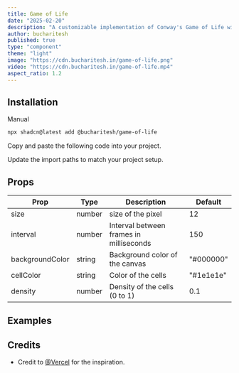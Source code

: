 ```yaml
---
title: Game of Life
date: "2025-02-20"
description: "A customizable implementation of Conway's Game of Life with interactive cells, adjustable parameters, and smooth animations. Features configurable cell colors, grid size, and simulation speed for creating mesmerizing cellular automaton patterns."
author: bucharitesh
published: true
type: "component"
theme: "light"
image: "https://cdn.bucharitesh.in/game-of-life.png"
video: "https://cdn.bucharitesh.in/game-of-life.mp4"
aspect_ratio: 1.2
---
```


<ComponentPreview name="game-of-life-demo" openInV0Url />

## Installation

<CodeTabs className="gap-0">

<TabsList>
  <TabsTriggerShadcnCLI />
  <TabsTrigger value="manual">Manual</TabsTrigger>
</TabsList>

<TabsContent value="cli" className="[&>figure]:mb-0">

```bash
npx shadcn@latest add @bucharitesh/game-of-life
```

</TabsContent>

<TabsContent value="manual">

<Steps>

<Step>Copy and paste the following code into your project.</Step>

<ComponentSource name="game-of-life" />

<Step>Update the import paths to match your project setup.</Step>

</Steps>

</TabsContent>

</CodeTabs>

## Props

| Prop            | Type   | Description                             | Default   |
| --------------- | ------ | --------------------------------------- | --------- |
| size            | number | size of the pixel                       | 12        |
| interval        | number | Interval between frames in milliseconds | 150       |
| backgroundColor | string | Background color of the canvas          | "#000000" |
| cellColor       | string | Color of the cells                      | "#1e1e1e" |
| density         | number | Density of the cells (0 to 1)           | 0.1       |

## Examples

<ComponentPreview name="game-of-life-demo-2" openInV0Url />

## Credits

- Credit to [@Vercel](https://vercel.com/not-found) for the inspiration.
